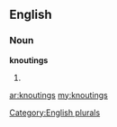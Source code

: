 ==English==

===Noun===
'''knoutings'''

# {{plural of|[[knouting]]}}

[[Category:English plurals]]

[[ar:knoutings]]
[[my:knoutings]]